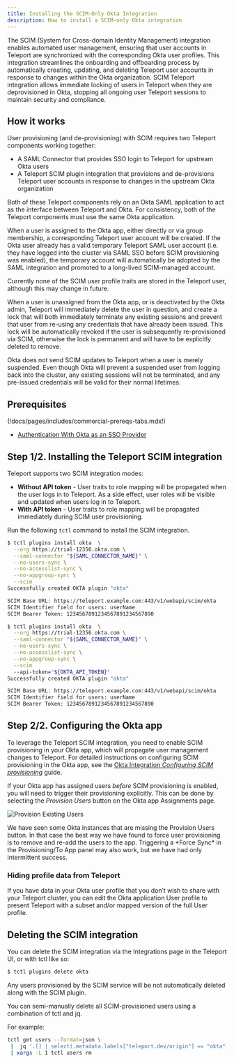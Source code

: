 ```yaml
---
title: Installing the SCIM-Only Okta Integration
description: How to install a SCIM-only Okta integration
---
```


The SCIM (System for Cross-domain Identity Management) integration enables automated user management,
ensuring that user accounts in Teleport are synchronized with the corresponding Okta user profiles.
This integration streamlines the onboarding and offboarding process by automatically creating, updating, and deleting
Teleport user accounts in response to changes within the Okta organization.
SCIM Teleport integration allows immediate locking of users in Teleport when they are deprovisioned in Okta,
stopping all ongoing user Teleport sessions to maintain security and compliance.

## How it works
User provisioning (and de-provisioning) with SCIM requires two Teleport
components working together:

 - A SAML Connector that provides SSO login to Teleport for upstream Okta users
 - A Teleport SCIM plugin integration that provisions and de-provisions Teleport user accounts
   in response to changes in the upstream Okta organization

Both of these Teleport components rely on an Okta SAML application to act as the
interface between Teleport and Okta. For consistency, both of
the Teleport components must use the same Okta application.

When a user is assigned to the Okta app, either directly or via group
membership, a corresponding Teleport user account will be created. If the Okta
user already has a valid temporary Teleport SAML user account (i.e. they have
logged into the cluster via SAML SSO before SCIM provisioning was enabled), the
temporary account will automatically be adopted by the SAML integration and
promoted to a long-lived SCIM-managed account.

<Admonition type="note">
Currently none of the SCIM user profile traits are stored in the Teleport user, although this may change in future.
</Admonition>

When a user is unassigned from the Okta app, or is deactivated by the Okta admin, Teleport will immediately delete the user in question, and create a lock that will both immediately terminate any existing sessions and prevent that user from re-using any credentials that have already been issued. This lock will be automatically revoked if the user is subsequently re-provisioned via SCIM, otherwise the lock is permanent and will have to be explicitly deleted to remove.

<Admonition type="warning">
Okta does not send SCIM updates to Teleport when a user is merely suspended. Even though Okta will prevent a suspended user from logging back into the cluster, any existing sessions will not be terminated, and any pre-issued credentials will be valid for their normal lifetimes.
</Admonition>

## Prerequisites

(!docs/pages/includes/commercial-prereqs-tabs.mdx!)
- [Authentication With Okta as an SSO Provider](../../../authentication/sso/okta.mdx)


## Step 1/2. Installing the Teleport SCIM integration

Teleport supports two SCIM integration modes:
 - **Without API token** - User traits to role mapping will be propagated when the user logs in to Teleport.
 As a side effect, user roles will be visible and updated when users log in to Teleport.
 - **With API token** - User traits to role mapping will be propagated immediately during SCIM user provisioning.

Run the following `tctl` command to install the SCIM integration.

<Tabs>
<TabItem label="Without API token">

```bash
$ tctl plugins install okta  \
  --org https://trial-12356.okta.com \
  --saml-connector "${SAML_CONNECTOR_NAME}" \
  --no-users-sync \
  --no-accesslist-sync \
  --no-appgroup-sync \
  --scim
Successfully created OKTA plugin "okta"

SCIM Base URL: https://teleport.example.com:443/v1/webapi/scim/okta
SCIM Identifier field for users: userName
SCIM Bearer Token: 1234567891234567891234567890
```

</TabItem>
<TabItem label="With API token">

```bash
$ tctl plugins install okta  \
  --org https://trial-12356.okta.com \
  --saml-connector "${SAML_CONNECTOR_NAME}" \
  --no-users-sync \
  --no-accesslist-sync \
  --no-appgroup-sync \
  --scim
  --api-token="${OKTA_API_TOKEN}"
Successfully created OKTA plugin "okta"

SCIM Base URL: https://teleport.example.com:443/v1/webapi/scim/okta
SCIM Identifier field for users: userName
SCIM Bearer Token: 1234567891234567891234567890
```

</TabItem>
</Tabs>



## Step 2/2. Configuring the Okta app

To leverage the Teleport SCIM integration, you need to enable SCIM provisioning in your Okta app,
which will propagate user management changes to Teleport.
For detailed instructions on configuring SCIM provisioning in the Okta app, see the [Okta Integration *Configuring SCIM provisioning*](hosted-guide.mdx) guide.

If your Okta app has assigned users *before* SCIM provisioning is enabled, you
will need to trigger their provisioning explicitly. This can be done by
selecting the *Provision Users* button on the Okta app Assignments page.

![Provision Existing Users](../../../../../img/enterprise/plugins/okta/scim-provision-existing-users.png)

<Admonition>
We have seen some Okta instances that are missing the Provision Users button.
In that case the best way we have found to force user provisioning is to remove
and re-add the users to the app. Triggering a *Force Sync* in the Provisioning/To
App panel may also work, but we have had only intermittent success.
</Admonition>

### Hiding profile data from Teleport
If you have data in your Okta user profile that you don’t wish to share with
your Teleport cluster, you can edit the Okta application User profile to present Teleport
with a subset and/or mapped version of the full User profile.

## Deleting the SCIM integration

You can delete the SCIM integration via the Integrations page in the Teleport UI,
or with tctl like so:

```bash
$ tctl plugins delete okta
```

<Admonition type="warning">
Any users provisioned by the SCIM service will be not automatically deleted
along with the SCIM plugin.
</Admonition>

You can semi-manually delete all SCIM-provisioned users using a combination of
tctl and jq.

For example:
```bash
tctl get users --format=json \
 |  jq '.[] | select(.metadata.labels["teleport.dev/origin"] == "okta") | .metadata.name' -r \
 | xargs -L 1 tctl users rm
```
